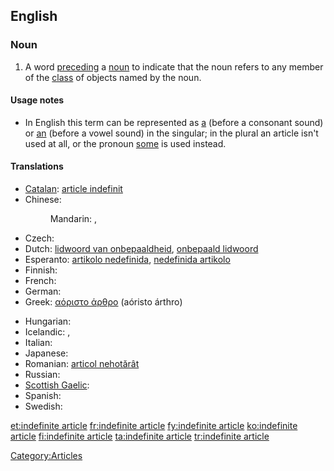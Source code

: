 ==English==
{{wikipedia|Article (grammar)}}

===Noun===
{{en-noun|sg=[[indefinite]] [[article]]}}

# {{grammar}} A word [[precede|preceding]] a [[noun]] to indicate that the noun refers to any member of the [[class]] of objects named by the noun.

====Usage notes====
* In English this term can be represented as [[a]] (before a consonant sound) or [[an]] (before a vowel sound) in the singular; in the plural an article isn't used at all, or the pronoun [[some]] is used instead.

====Translations====
{{trans-top|word preceding a noun to indicate any member of the class of objects}}
* [[Catalan]]: [[article indefinit]]
* Chinese:
*: Mandarin: {{t|zh|不定冠詞|sc=Hani}}, {{t|zh|不定冠词|tr=bùdìng guàncí|sc=Hani}}
* Czech: {{t-|cs|neurčitý člen|m}}
* Dutch: [[lidwoord van onbepaaldheid]], [[onbepaald lidwoord]] {{n}}
* Esperanto: [[artikolo nedefinida]], [[nedefinida artikolo]]
* Finnish: {{t+|fi|epämääräinen artikkeli}}
* French: {{t|fr|article indéfini|m}}
* German: {{t|de|unbestimmter Artikel|m}}
* Greek: [[αόριστο άρθρο]] (aóristo árthro) {{n}}
{{trans-mid}}
* Hungarian: {{t+|hu|határozatlan névelő}}
* Icelandic: {{t+|is|óákveðinn greinir|m}},  {{t-|is|óákv. gr.|m}}
* Italian: {{t|it|articolo indefinito|m}}
* Japanese: {{t|ja|不定冠詞|tr=ふていかんし, futei kanshi|sc=Jpan}}
* Romanian: [[articol nehotărât]] {{n}}
* Russian: {{t|ru|неопределённый артикль|m|tr=neopredeljónnyj artíkl'|sc=Cyrl}}
* [[Scottish Gaelic]]: {{t-|gd|alt neo-chinnteach|xs=Scottish Gaelic}}
* Spanish: {{t-|es|artículo indefinido|m}}
* Swedish: {{t|sv|obestämd artikel|c}}
{{trans-bottom}}

[[Category:Articles]]

[[et:indefinite article]]
[[fr:indefinite article]]
[[fy:indefinite article]]
[[ko:indefinite article]]
[[fi:indefinite article]]
[[ta:indefinite article]]
[[tr:indefinite article]]